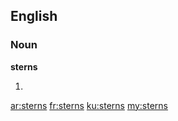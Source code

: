==English==

===Noun===
'''sterns'''

# {{plural of|stern}}

[[ar:sterns]]
[[fr:sterns]]
[[ku:sterns]]
[[my:sterns]]